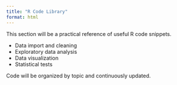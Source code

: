 ```yaml
---
title: "R Code Library"
format: html
---
```



This section will be a practical reference of useful R code snippets.

- Data import and cleaning
- Exploratory data analysis
- Data visualization
- Statistical tests

Code will be organized by topic and continuously updated.
